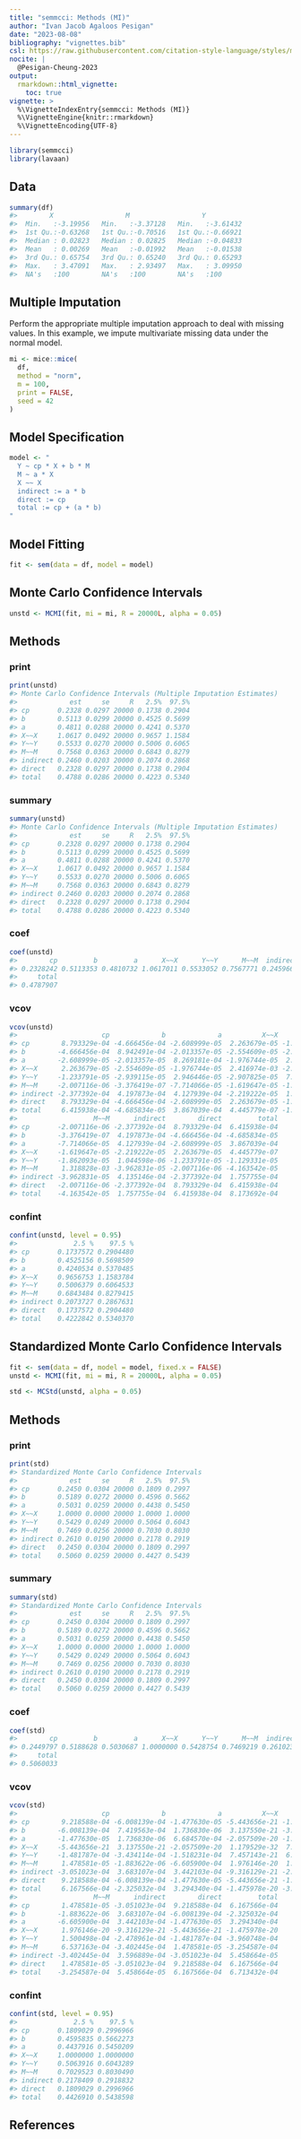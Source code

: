 ```yaml
---
title: "semmcci: Methods (MI)"
author: "Ivan Jacob Agaloos Pesigan"
date: "2023-08-08"
bibliography: "vignettes.bib"
csl: https://raw.githubusercontent.com/citation-style-language/styles/master/apa.csl
nocite: |
  @Pesigan-Cheung-2023
output:
  rmarkdown::html_vignette:
    toc: true
vignette: >
  %\VignetteIndexEntry{semmcci: Methods (MI)}
  %\VignetteEngine{knitr::rmarkdown}
  %\VignetteEncoding{UTF-8}
---
```


<!-- vignettes/methods-mc-mi.Rmd is generated from .setup/vignettes/methods-mc-mi.Rmd.orig. Please edit that file -->






```r
library(semmcci)
library(lavaan)
```

## Data




```r
summary(df)
#>        X                  M                  Y           
#>  Min.   :-3.19956   Min.   :-3.37128   Min.   :-3.61432  
#>  1st Qu.:-0.63268   1st Qu.:-0.70516   1st Qu.:-0.66921  
#>  Median : 0.02823   Median : 0.02825   Median :-0.04833  
#>  Mean   : 0.00269   Mean   :-0.01992   Mean   :-0.01538  
#>  3rd Qu.: 0.65754   3rd Qu.: 0.65240   3rd Qu.: 0.65293  
#>  Max.   : 3.47091   Max.   : 2.93497   Max.   : 3.09950  
#>  NA's   :100        NA's   :100        NA's   :100
```

## Multiple Imputation

Perform the appropriate multiple imputation approach to deal with missing values.
In this example, we impute multivariate missing data under the normal model.


```r
mi <- mice::mice(
  df,
  method = "norm",
  m = 100,
  print = FALSE,
  seed = 42
)
```

## Model Specification


```r
model <- "
  Y ~ cp * X + b * M
  M ~ a * X
  X ~~ X
  indirect := a * b
  direct := cp
  total := cp + (a * b)
"
```

## Model Fitting


```r
fit <- sem(data = df, model = model)
```

## Monte Carlo Confidence Intervals


```r
unstd <- MCMI(fit, mi = mi, R = 20000L, alpha = 0.05)
```

## Methods

### print


```r
print(unstd)
#> Monte Carlo Confidence Intervals (Multiple Imputation Estimates)
#>             est     se     R   2.5%  97.5%
#> cp       0.2328 0.0297 20000 0.1738 0.2904
#> b        0.5113 0.0299 20000 0.4525 0.5699
#> a        0.4811 0.0288 20000 0.4241 0.5370
#> X~~X     1.0617 0.0492 20000 0.9657 1.1584
#> Y~~Y     0.5533 0.0270 20000 0.5006 0.6065
#> M~~M     0.7568 0.0363 20000 0.6843 0.8279
#> indirect 0.2460 0.0203 20000 0.2074 0.2868
#> direct   0.2328 0.0297 20000 0.1738 0.2904
#> total    0.4788 0.0286 20000 0.4223 0.5340
```

### summary


```r
summary(unstd)
#> Monte Carlo Confidence Intervals (Multiple Imputation Estimates)
#>             est     se     R   2.5%  97.5%
#> cp       0.2328 0.0297 20000 0.1738 0.2904
#> b        0.5113 0.0299 20000 0.4525 0.5699
#> a        0.4811 0.0288 20000 0.4241 0.5370
#> X~~X     1.0617 0.0492 20000 0.9657 1.1584
#> Y~~Y     0.5533 0.0270 20000 0.5006 0.6065
#> M~~M     0.7568 0.0363 20000 0.6843 0.8279
#> indirect 0.2460 0.0203 20000 0.2074 0.2868
#> direct   0.2328 0.0297 20000 0.1738 0.2904
#> total    0.4788 0.0286 20000 0.4223 0.5340
```

### coef


```r
coef(unstd)
#>        cp         b         a      X~~X      Y~~Y      M~~M  indirect    direct 
#> 0.2328242 0.5113353 0.4810732 1.0617011 0.5533052 0.7567771 0.2459664 0.2328242 
#>     total 
#> 0.4787907
```

### vcov


```r
vcov(unstd)
#>                     cp             b             a          X~~X          Y~~Y
#> cp        8.793329e-04 -4.666456e-04 -2.608999e-05  2.263679e-05 -1.233791e-05
#> b        -4.666456e-04  8.942491e-04 -2.013357e-05 -2.554609e-05 -2.939115e-05
#> a        -2.608999e-05 -2.013357e-05  8.269181e-04 -1.976744e-05  2.946446e-05
#> X~~X      2.263679e-05 -2.554609e-05 -1.976744e-05  2.416974e-03 -2.907825e-05
#> Y~~Y     -1.233791e-05 -2.939115e-05  2.946446e-05 -2.907825e-05  7.292425e-04
#> M~~M     -2.007116e-06 -3.376419e-07 -7.714066e-05 -1.619647e-05 -1.862093e-05
#> indirect -2.377392e-04  4.197873e-04  4.127939e-04 -2.219222e-05  1.044598e-06
#> direct    8.793329e-04 -4.666456e-04 -2.608999e-05  2.263679e-05 -1.233791e-05
#> total     6.415938e-04 -4.685834e-05  3.867039e-04  4.445779e-07 -1.129331e-05
#>                   M~~M      indirect        direct         total
#> cp       -2.007116e-06 -2.377392e-04  8.793329e-04  6.415938e-04
#> b        -3.376419e-07  4.197873e-04 -4.666456e-04 -4.685834e-05
#> a        -7.714066e-05  4.127939e-04 -2.608999e-05  3.867039e-04
#> X~~X     -1.619647e-05 -2.219222e-05  2.263679e-05  4.445779e-07
#> Y~~Y     -1.862093e-05  1.044598e-06 -1.233791e-05 -1.129331e-05
#> M~~M      1.318828e-03 -3.962831e-05 -2.007116e-06 -4.163542e-05
#> indirect -3.962831e-05  4.135146e-04 -2.377392e-04  1.757755e-04
#> direct   -2.007116e-06 -2.377392e-04  8.793329e-04  6.415938e-04
#> total    -4.163542e-05  1.757755e-04  6.415938e-04  8.173692e-04
```

### confint


```r
confint(unstd, level = 0.95)
#>              2.5 %    97.5 %
#> cp       0.1737572 0.2904480
#> b        0.4525156 0.5698509
#> a        0.4240534 0.5370485
#> X~~X     0.9656753 1.1583784
#> Y~~Y     0.5006379 0.6064533
#> M~~M     0.6843484 0.8279415
#> indirect 0.2073727 0.2867631
#> direct   0.1737572 0.2904480
#> total    0.4222842 0.5340370
```

## Standardized Monte Carlo Confidence Intervals


```r
fit <- sem(data = df, model = model, fixed.x = FALSE)
unstd <- MCMI(fit, mi = mi, R = 20000L, alpha = 0.05)
```


```r
std <- MCStd(unstd, alpha = 0.05)
```

## Methods

### print


```r
print(std)
#> Standardized Monte Carlo Confidence Intervals
#>             est     se     R   2.5%  97.5%
#> cp       0.2450 0.0304 20000 0.1809 0.2997
#> b        0.5189 0.0272 20000 0.4596 0.5662
#> a        0.5031 0.0259 20000 0.4438 0.5450
#> X~~X     1.0000 0.0000 20000 1.0000 1.0000
#> Y~~Y     0.5429 0.0249 20000 0.5064 0.6043
#> M~~M     0.7469 0.0256 20000 0.7030 0.8030
#> indirect 0.2610 0.0190 20000 0.2178 0.2919
#> direct   0.2450 0.0304 20000 0.1809 0.2997
#> total    0.5060 0.0259 20000 0.4427 0.5439
```

### summary


```r
summary(std)
#> Standardized Monte Carlo Confidence Intervals
#>             est     se     R   2.5%  97.5%
#> cp       0.2450 0.0304 20000 0.1809 0.2997
#> b        0.5189 0.0272 20000 0.4596 0.5662
#> a        0.5031 0.0259 20000 0.4438 0.5450
#> X~~X     1.0000 0.0000 20000 1.0000 1.0000
#> Y~~Y     0.5429 0.0249 20000 0.5064 0.6043
#> M~~M     0.7469 0.0256 20000 0.7030 0.8030
#> indirect 0.2610 0.0190 20000 0.2178 0.2919
#> direct   0.2450 0.0304 20000 0.1809 0.2997
#> total    0.5060 0.0259 20000 0.4427 0.5439
```

### coef


```r
coef(std)
#>        cp         b         a      X~~X      Y~~Y      M~~M  indirect    direct 
#> 0.2449797 0.5188628 0.5030687 1.0000000 0.5428754 0.7469219 0.2610236 0.2449797 
#>     total 
#> 0.5060033
```

### vcov


```r
vcov(std)
#>                     cp             b             a          X~~X          Y~~Y
#> cp        9.218588e-04 -6.008139e-04 -1.477630e-05 -5.443656e-21 -1.481787e-04
#> b        -6.008139e-04  7.419563e-04  1.736830e-06  3.137550e-21 -3.434114e-04
#> a        -1.477630e-05  1.736830e-06  6.684570e-04 -2.057509e-20 -1.518231e-04
#> X~~X     -5.443656e-21  3.137550e-21 -2.057509e-20  1.179529e-32  7.457143e-21
#> Y~~Y     -1.481787e-04 -3.434114e-04 -1.518231e-04  7.457143e-21  6.182506e-04
#> M~~M      1.478581e-05 -1.883622e-06 -6.605900e-04  1.976146e-20  1.500498e-04
#> indirect -3.051023e-04  3.683107e-04  3.442103e-04 -9.316129e-21 -2.478961e-04
#> direct    9.218588e-04 -6.008139e-04 -1.477630e-05 -5.443656e-21 -1.481787e-04
#> total     6.167566e-04 -2.325032e-04  3.294340e-04 -1.475978e-20 -3.960748e-04
#>                   M~~M      indirect        direct         total
#> cp        1.478581e-05 -3.051023e-04  9.218588e-04  6.167566e-04
#> b        -1.883622e-06  3.683107e-04 -6.008139e-04 -2.325032e-04
#> a        -6.605900e-04  3.442103e-04 -1.477630e-05  3.294340e-04
#> X~~X      1.976146e-20 -9.316129e-21 -5.443656e-21 -1.475978e-20
#> Y~~Y      1.500498e-04 -2.478961e-04 -1.481787e-04 -3.960748e-04
#> M~~M      6.537163e-04 -3.402445e-04  1.478581e-05 -3.254587e-04
#> indirect -3.402445e-04  3.596889e-04 -3.051023e-04  5.458664e-05
#> direct    1.478581e-05 -3.051023e-04  9.218588e-04  6.167566e-04
#> total    -3.254587e-04  5.458664e-05  6.167566e-04  6.713432e-04
```

### confint


```r
confint(std, level = 0.95)
#>              2.5 %    97.5 %
#> cp       0.1809029 0.2996966
#> b        0.4595835 0.5662273
#> a        0.4437916 0.5450209
#> X~~X     1.0000000 1.0000000
#> Y~~Y     0.5063916 0.6043289
#> M~~M     0.7029523 0.8030490
#> indirect 0.2178409 0.2918832
#> direct   0.1809029 0.2996966
#> total    0.4426910 0.5438598
```

## References
